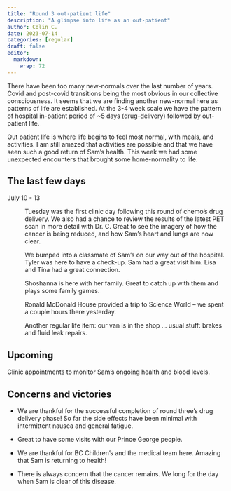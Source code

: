```yaml
---
title: "Round 3 out-patient life"
description: "A glimpse into life as an out-patient"
author: Colin C.
date: 2023-07-14
categories: [regular]
draft: false
editor: 
  markdown: 
    wrap: 72
---
```


There have been too many new-normals over the last number of years.  Covid and post-covid transitions being the most obvious in our collective consciousness.  It seems that we are finding another new-normal here as patterns of life are established. At the 3-4 week scale we have the pattern of hospital in-patient period of ~5 days (drug-delivery) followed by out-patient life.  

Out patient life is where life begins to feel most normal, with meals, and activities.  I am still amazed that activities are possible and that we have seen such a good return of Sam's health. This week we had some unexpected encounters that brought some home-normality to life. 

## The last few days

July 10 - 13

:   Tuesday was the first clinic day following this round of chemo's drug delivery.  We also had a chance to review the results of the latest PET scan in more detail with Dr. C.  Great to see the imagery of how the cancer is being reduced, and how Sam's heart and lungs are now clear.  

:   We bumped into a classmate of Sam's on our way out of the hospital.  Tyler was here to have a check-up.  Sam had a great visit him.  Lisa and Tina had a great connection.  

:   Shoshanna is here with her family.  Great to catch up with them and plays some family games. 

:   Ronald McDonald House provided a trip to Science World -- we spent a couple hours there yesterday.

:   Another regular life item:  our van is in the shop ... usual stuff: brakes and fluid leak repairs.  

## Upcoming

Clinic appointments to monitor Sam's ongoing health and blood levels.


## Concerns and victories

-   We are thankful for the successful completion of round three's drug
    delivery phase!  So far the side effects have been minimal with intermittent nausea and general fatigue.

-   Great to have some visits with our Prince George people.

-   We are thankful for BC Children's and the medical team here.  Amazing that Sam is returning to health! 

-   There is always concern that the cancer remains.  We long for the day when Sam is clear of this disease. 
